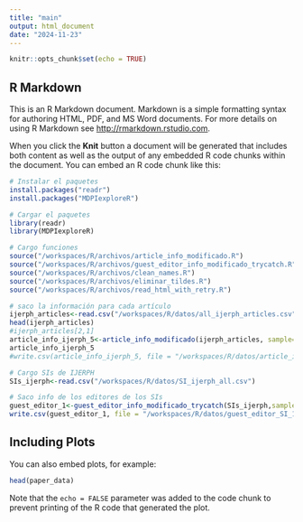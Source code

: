 ---
title: "main"
output: html_document
date: "2024-11-23"
---

```{r setup, include=FALSE}
knitr::opts_chunk$set(echo = TRUE)
```

## R Markdown

This is an R Markdown document. Markdown is a simple formatting syntax for authoring HTML, PDF, and MS Word documents. For more details on using R Markdown see <http://rmarkdown.rstudio.com>.

When you click the **Knit** button a document will be generated that includes both content as well as the output of any embedded R code chunks within the document. You can embed an R code chunk like this:

```{r cars}
# Instalar el paquetes
install.packages("readr")
install.packages("MDPIexploreR")

# Cargar el paquetes
library(readr)
library(MDPIexploreR)
```

```{r cars}
# Cargo funciones
source("/workspaces/R/archivos/article_info_modificado.R")
source("/workspaces/R/archivos/guest_editor_info_modificado_trycatch.R")
source("/workspaces/R/archivos/clean_names.R")
source("/workspaces/R/archivos/eliminar_tildes.R")
source("/workspaces/R/archivos/read_html_with_retry.R")
```

```{r cars}
# saco la información para cada artículo
ijerph_articles<-read.csv("/workspaces/R/datos/all_ijerph_articles.csv")
head(ijerph_articles)
#ijerph_articles[2,1]
article_info_ijerph_5<-article_info_modificado(ijerph_articles, sample=1:2)
article_info_ijerph_5
#write.csv(article_info_ijerph_5, file = "/workspaces/R/datos/article_info_ijerph_5.csv", row.names = FALSE)
```


```{r cars}
# Cargo SIs de IJERPH
SIs_ijerph<-read.csv("/workspaces/R/datos/SI_ijerph_all.csv")

# Saco info de los editores de los SIs
guest_editor_1<-guest_editor_info_modificado_trycatch(SIs_ijerph,sample=1:1)
write.csv(guest_editor_1, file = "/workspaces/R/datos/guest_editor_SI_1.csv", row.names = FALSE)
```
## Including Plots

You can also embed plots, for example:

```{r pressure, echo=FALSE}
head(paper_data)
```

Note that the `echo = FALSE` parameter was added to the code chunk to prevent printing of the R code that generated the plot.

